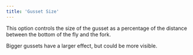 ```yaml
---
title: 'Gusset Size'
---
```


This option controls the size of the gusset as a percentage of the distance between the bottom of the fly and
the fork.

Bigger gussets have a larger effect, but could be more visible.
